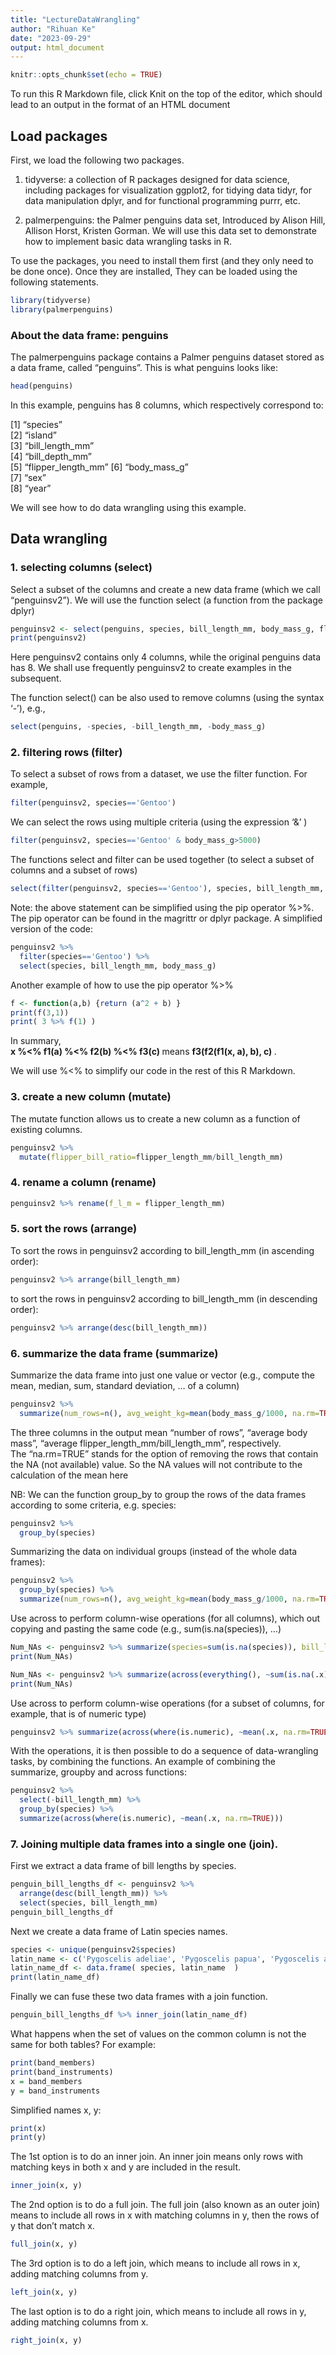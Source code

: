 ```yaml
---
title: "LectureDataWrangling"
author: "Rihuan Ke"
date: "2023-09-29"
output: html_document
---
```


```r
knitr::opts_chunk$set(echo = TRUE)
```

To run this R Markdown file, click Knit on the top of the editor, which should lead to an output in the format of an HTML document 


## Load packages

First, we load the following two packages. 

1. tidyverse: a collection of R packages designed for data science, including packages for visualization ggplot2, for tidying data tidyr, for data manipulation dplyr, and for functional programming purrr, etc.

2. palmerpenguins: the Palmer penguins data set, Introduced by Alison Hill, Allison Horst, Kristen Gorman. We will use this data set to demonstrate how to implement basic data wrangling tasks in R. 

To use the packages, you need to install them first (and they only need to be done once). Once they are installed, They can be loaded using the following statements. 


```r
library(tidyverse)
library(palmerpenguins)
```



### About the data frame: penguins

The palmerpenguins package contains a Palmer penguins dataset stored as a data frame, called "penguins". This is what penguins looks like:


```r
head(penguins)

```


In this example, penguins has 8 columns, which respectively correspond to:

[1] "species"          
[2] "island"           
[3] "bill_length_mm"   
[4] "bill_depth_mm"    
[5] "flipper_length_mm"
[6] "body_mass_g"      
[7] "sex"              
[8] "year"    

We will see how to do data wrangling using this example. 


## Data wrangling


### 1. selecting columns (select)

Select a subset of the columns and create a new data frame (which we call "penguinsv2"). 
We will use the function select (a function from the package dplyr)

```r
penguinsv2 <- select(penguins, species, bill_length_mm, body_mass_g, flipper_length_mm )
print(penguinsv2)
```

Here penguinsv2 contains only 4 columns, while the original penguins data has 8. 
We shall use frequently penguinsv2 to create examples in the subsequent. 

The function select() can be also used to remove columns (using the syntax '-'), e.g., 

```r
select(penguins, -species, -bill_length_mm, -body_mass_g)
```

### 2. filtering rows (filter)

To select a subset of rows from a dataset, we use the filter function. For example, 

```r
filter(penguinsv2, species=='Gentoo')

```

We can select the rows using multiple criteria (using the expression '&' )
```r
filter(penguinsv2, species=='Gentoo' & body_mass_g>5000)

```

The functions select and filter can be used together (to select a subset of columns and a subset of rows)

```r
select(filter(penguinsv2, species=='Gentoo'), species, bill_length_mm, body_mass_g)
```



Note: the above statement can be simplified using the pip operator %>%.
The pip operator can be found in the magrittr or dplyr package.
A simplified version of the code: 

```r
penguinsv2 %>%
  filter(species=='Gentoo') %>%
  select(species, bill_length_mm, body_mass_g)

```

Another example of how to use the pip operator %>%

```r
f <- function(a,b) {return (a^2 + b) }
print(f(3,1))
print( 3 %>% f(1) )

```

In summary,  
**x %<% f1(a) %<% f2(b) %<% f3(c) ** 
means 
**f3(f2(f1(x, a), b), c) **. 


We will use  %<% to simplify our code in the rest of this R Markdown. 


### 3. create a new column (mutate)

The mutate function allows us to create a new column as a function of existing columns.

```r
penguinsv2 %>%
  mutate(flipper_bill_ratio=flipper_length_mm/bill_length_mm)
```


### 4. rename a column (rename)

```r
penguinsv2 %>% rename(f_l_m = flipper_length_mm)

```


### 5. sort the rows (arrange)

To sort the rows in penguinsv2 according to bill_length_mm (in ascending order):

```r
penguinsv2 %>% arrange(bill_length_mm)

```


to sort the rows in penguinsv2 according to bill_length_mm (in descending order):
```r
penguinsv2 %>% arrange(desc(bill_length_mm))

```


### 6. summarize the data frame (summarize)


Summarize the data frame into just one value or vector (e.g., compute the mean, median, sum, standard deviation, ... of a column)

```r
penguinsv2 %>% 
  summarize(num_rows=n(), avg_weight_kg=mean(body_mass_g/1000, na.rm=TRUE), avg_flipper_bill_ratio=mean(flipper_length_mm/bill_length_mm, na.rm=TRUE))

```

The three columns in the output mean "number of rows", "average body mass", "average flipper_length_mm/bill_length_mm", respectively.  
The "na.rm=TRUE" stands for the option of removing the rows that contain the NA (not available) value. So the NA values will not contribute to the calculation of the mean here


NB: We can the function group_by to group the rows of the data frames according to some criteria, e.g. species: 
```r
penguinsv2 %>% 
  group_by(species) 

```


Summarizing the data on individual groups (instead of the whole data frames):
```r
penguinsv2 %>% 
  group_by(species) %>%
  summarize(num_rows=n(), avg_weight_kg=mean(body_mass_g/1000, na.rm=TRUE), avg_flipper_bill_ratio=mean(flipper_length_mm/bill_length_mm, na.rm=TRUE))

```



Use across to perform column-wise operations (for all columns), which out copying and pasting the same code (e.g., sum(is.na(species)), ...)

```r
Num_NAs <- penguinsv2 %>% summarize(species=sum(is.na(species)), bill_length_mm=sum(is.na(bill_length_mm)), body_mass_g=sum(is.na(body_mass_g)), flipper_length_mm=sum(is.na(flipper_length_mm)))
print(Num_NAs)

Num_NAs <- penguinsv2 %>% summarize(across(everything(), ~sum(is.na(.x))))
print(Num_NAs)
```


Use across to perform column-wise operations (for a subset of columns, for example, that is of numeric type)
```r
penguinsv2 %>% summarize(across(where(is.numeric), ~mean(.x, na.rm=TRUE)))

```


With the operations, it is then possible to do a sequence of data-wrangling tasks, by combining the functions. 
An example of combining the summarize, groupby and across functions:

```r
penguinsv2 %>% 
  select(-bill_length_mm) %>%
  group_by(species) %>%
  summarize(across(where(is.numeric), ~mean(.x, na.rm=TRUE)))

```


### 7. Joining multiple data frames into a single one (join).


First we extract a data frame of bill lengths by species.
```r
penguin_bill_lengths_df <- penguinsv2 %>%
  arrange(desc(bill_length_mm)) %>%
  select(species, bill_length_mm) 
penguin_bill_lengths_df

```


Next we create a data frame of Latin species names.

```r
species <- unique(penguinsv2$species)
latin_name <- c('Pygoscelis adeliae', 'Pygoscelis papua', 'Pygoscelis antarcticus')
latin_name_df <- data.frame( species, latin_name  )
print(latin_name_df)

```

Finally we can fuse these two data frames with a join function.
```r
penguin_bill_lengths_df %>% inner_join(latin_name_df)

```


What happens when the set of values on the common column is not the same for both tables? For example:

```r
print(band_members)
print(band_instruments)
x = band_members
y = band_instruments
```


Simplified names x, y:
```r
print(x)
print(y)
```



The 1st option is to do an inner join. 
An inner join means only rows with matching keys in both x and y are included in the result. 
```r
inner_join(x, y)
```


The 2nd option is to do a full join. The full join (also known as an outer join) means to include all rows in x with matching columns in y, then the rows of y that don't match x.

```r
full_join(x, y)

```


The 3rd option is to do a left join, which means to include all rows in x, adding matching columns from y. 
```r
left_join(x, y)
```



The last option is to do a right join, which means to include all rows in y, adding matching columns from x. 
```r
right_join(x, y)
```


